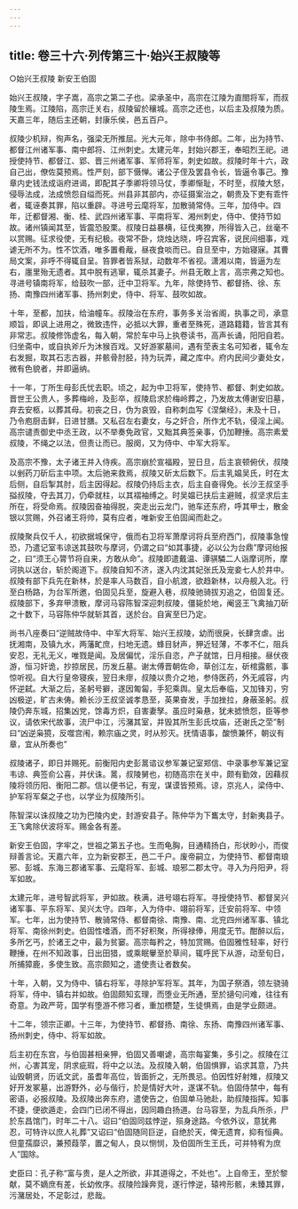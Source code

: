 ```yaml
---
---
---
```

title: 卷三十六·列传第三十·始兴王叔陵等
---

○始兴王叔陵  新安王伯固

始兴王叔陵，字子嵩，高宗之第二子也。梁承圣中，高宗在江陵为直閤将军，而叔陵生焉。江陵陷，高宗迁关右，叔陵留於穰城。高宗之还也，以后主及叔陵为质。天嘉三年，随后主还朝，封康乐侯，邑五百户。

叔陵少机辩，徇声名，强梁无所推屈。光大元年，除中书侍郎。二年，出为持节、都督江州诸军事、南中郎将、江州刺史。太建元年，封始兴郡王，奉昭烈王祀。进授使持节、都督江、郢、晋三州诸军事、军师将军，刺史如故。叔陵时年十六，政自己出，僚佐莫预焉。性严刻，部下慑惮。诸公子侄及罢县令长，皆逼令事己。豫章内史钱法成诣府进谒，即配其子季卿将领马仗，季卿惭耻，不时至，叔陵大怒，侵辱法成，法成愤怨自缢而死。州县非其部内，亦征摄案治之，朝贵及下吏有乖忤者，辄诬奏其罪，陷以重辟。寻进号云麾将军，加散骑常侍。三年，加侍中。四年，迁都督湘、衡、桂、武四州诸军事、平南将军、湘州刺史，侍中、使持节如故。诸州镇闻其至，皆震恐股栗。叔陵日益暴横，征伐夷獠，所得皆入己，丝毫不以赏赐。征求役使，无有纪极。夜常不卧，烧烛达晓，呼召宾客，说民间细事，戏谑无所不为。性不饮酒，唯多置肴胾，昼夜食啖而已。自旦至中，方始寝寐。其曹局文案，非呼不得辄自呈。笞罪者皆系狱，动数年不省视。潇湘以南，皆逼为左右，廛里殆无遗者。其中脱有逃窜，辄杀其妻子。州县无敢上言，高宗弗之知也。寻进号镇南将军，给鼓吹一部，迁中卫将军。九年，除使持节、都督扬、徐、东扬、南豫四州诸军事、扬州刺史，侍中、将军、鼓吹如故。

十年，至都，加扶，给油幢车。叔陵治在东府，事务多关治省阁，执事之司，承意顺旨，即讽上进用之，微致违忤，必抵以大罪，重者至殊死，道路籍籍，皆言其有非常志。叔陵修饰虚名，每入朝，常於车中马上执卷读书，高声长诵，阳阳自若。归坐斋中，或自执斧斤为沐猴百戏。又好游冢墓间，遇有茔表主名可知者，辄令左右发掘，取其石志古器，并骸骨肘胫，持为玩弄，藏之库中。府内民间少妻处女，微有色貌者，并即逼纳。

十一年，丁所生母彭氏忧去职。顷之，起为中卫将军，使持节、都督、刺史如故。晋世王公贵人，多葬梅岭，及彭卒，叔陵启求於梅岭葬之，乃发故太傅谢安旧墓，弃去安柩，以葬其母。初丧之日，伪为哀毁，自称刺血写《涅槃经》，未及十日，乃令庖厨击鲜，日进甘膳。又私召左右妻女，与之奸合，所作尤不轨，侵淫上闻。高宗谴责御史中丞王政，以不举奏免政官，又黜其典签亲事，仍加鞭捶。高宗素爱叔陵，不绳之以法，但责让而已。服阕，又为侍中、中军大将军。

及高宗不豫，太子诸王并入侍疾。高宗崩於宣福殿，翌日旦，后主哀顿俯伏，叔陵以剉药刀斫后主中项。太后驰来救焉，叔陵又斫太后数下。后主乳媪吴氏，时在太后侧，自后掣其肘，后主因得起。叔陵仍持后主衣，后主自奋得免。长沙王叔坚手搤叔陵，夺去其刀，仍牵就柱，以其褶袖缚之。时吴媪已扶后主避贼，叔坚求后主所在，将受命焉。叔陵因奋袖得脱，突走出云龙门，驰车还东府，呼其甲士，散金银以赏赐，外召诸王将帅，莫有应者，唯新安王伯固闻而赴之。

叔陵聚兵仅千人，初欲据城保守，俄而右卫将军萧摩诃将兵至府西门，叔陵事急惶恐，乃遣记室韦谅送其鼓吹与摩诃，仍谓之曰“如其事捷，必以公为台鼎”摩诃绐报之，曰“须王心膂节将自来，方敢从命”。叔陵即遣戴温、谭骐驎二人诣摩诃所，摩诃执以送台，斩於阁道下。叔陵自知不济，遂入内沈其妃张氏及宠妾七人於井中。叔陵有部下兵先在新林，於是率人马数百，自小航渡，欲趋新林，以舟舰入北。行至白杨路，为台军所邀，伯固见兵至，旋避入巷，叔陵驰骑拔刃追之，伯固复还。叔陵部下，多弃甲溃散，摩诃马容陈智深迎刺叔陵，僵毙於地，阉竖王飞禽抽刀斫之十数下，马容陈仲华就斩其首，送於台。自寅至巳乃定。

尚书八座奏曰“逆贼故侍中、中军大将军、始兴王叔陵，幼而很戾，长肆贪虐。出抚湘南，及镇九水，两藩甿庶，扫地无遗。蜂目豺声，狎近轻薄，不孝不仁，阻兵安忍，无礼无义，唯戮是闻。及居偏忧，淫乐自恣，产子就馆，日月相接。昼伏夜游，恒习奸诡，抄掠居民，历发丘墓。谢太傅晋朝佐命，草创江左，斫棺露骸，事惊听视。自大行皇帝寝疾，翌日未瘳，叔陵以贵介之地，参侍医药，外无戚容，内怀逆弑。大渐之后，圣躬号擗，遂因匍匐，手犯乘舆。皇太后奉临，又加锋刃，穷凶极逆，旷古未俦。赖长沙王叔坚诚孝恳至，英果奋发，手加挫拉，身蔽圣躬。叔陵仍奔东城，招集凶党，馀毒方炽，自害妻孥。虽应时枭悬，犹未摅愤怨，臣等参议，请依宋代故事，流尸中江，污潴其室，并毁其所生彭氏坟庙，还谢氏之茔”制曰“凶逆枭獍，反噬宫闱，赖宗庙之灵，时从殄灭。抚情语事，酸愤兼怀，朝议有章，宜从所奏也”

叔陵诸子，即日并赐死。前衡阳内史彭暠谘议参军兼记室郑信、中录事参军兼记室韦谅、典签俞公喜，并伏诛。暠，叔陵舅也，初随高宗在关中，颇有勤效，因藉叔陵将领历阳、衡阳二郡。信以便书记，有宠，谋谟皆预焉。谅，京兆人，梁侍中、护军将军粲之子也，以学业为叔陵所引。

陈智深以诛叔陵之功为巴陵内史，封游安县子。陈仲华为下巂太守，封新夷县子。王飞禽除伏波将军。赐金各有差。

新安王伯固，字牢之，世祖之第五子也。生而龟胸，目通精扬白，形状眇小，而俊辩善言论。天嘉六年，立为新安郡王，邑二千户。废帝嗣立，为使持节、都督南琅邪、彭城、东海三郡诸军事、云麾将军、彭城、琅邪二郡太守。寻入为丹阳尹，将军如故。

太建元年，进号智武将军，尹如故。秩满，进号翊右将军。寻授使持节、都督吴兴诸军事、平东将军、吴兴太守。四年，入为侍中、翊前将军，迁安前将军、中领军。七年，出为使持节、散骑常侍、都督南徐、南豫、南、北兖四州诸军事、镇北将军、南徐州刺史。伯固性嗜酒，而不好积聚，所得禄俸，用度无节。酣醉以后，多所乞丐，於诸王之中，最为贫窭。高宗每矜之，特加赏赐。伯固雅性轻率，好行鞭捶，在州不知政事，日出田猎，或乘眠轝至於草间，辄呼民下从游，动至旬日，所捕獐鹿，多使生致。高宗颇知之，遣使责让者数矣。

十年，入朝，又为侍中、镇右将军，寻除护军将军。其年，为国子祭酒，领左骁骑将军，侍中、镇右并如故。伯固颇知玄理，而堕业无所通，至於擿句问难，往往有奇意。为政严苛，国学有堕游不修习者，重加槚楚，生徒惧焉，由是学业颇进。

十二年，领宗正卿。十三年，为使持节、都督扬、南徐、东扬、南豫四州诸军事、扬州刺史，侍中、将军如故。

后主初在东宫，与伯固甚相亲狎，伯固又善嘲谑，高宗每宴集，多引之。叔陵在江州，心害其宠，阴求疵瑕，将中之以法。及叔陵入朝，伯固惧罪，谄求其意，乃共讪毁朝贤，历诋文武，虽耆年高位，皆面折之，无所畏忌。伯因性好射雉，叔陵又好开发冢墓，出游野外，必与偕行，於是情好大叶，遂谋不轨。伯固侍禁中，每有密语，必报叔陵。及叔陵出奔东府，遣使告之，伯固单马驰赴，助叔陵指挥。知事不捷，便欲遁走，会四门已闭不得出，因同趣白扬道。台马容至，为乱兵所杀，尸於东昌馆门，时年二十八。诏曰“伯固同兹悖逆，殒身途路。今依外议，意犹弗忍，可特许以庶人礼葬”又诏曰“伯固随同巨逆，自绝於天，俾无遗育，抑有恒典。但童孺靡识，兼预葭莩，置之甸人，良以恻悯，及伯固所生王氏，可并特宥为庶人”国除。

史臣曰：孔子称“富与贵，是人之所欲，非其道得之，不处也”。上自帝王，至於黎献，莫不嫡庶有差，长幼攸序。叔陵险躁奔竞，遂行悖逆，辕袴形骸，未臻其罪，污潴居处，不足彰过，悲哉。

